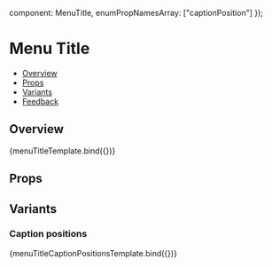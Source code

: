
  component: MenuTitle,
  enumPropNamesArray: ["captionPosition"]
});

<Meta
  title="Navigation/Menu/MenuTitle"
  component={MenuTitle}
  argTypes={metaSettings.argTypes}
  decorators={metaSettings.decorators}
/>

# Menu Title

- [Overview](#overview)
- [Props](#props)
- [Variants](#variants)
- [Feedback](#feedback)

## Overview

<Canvas>
  <Story name="Overview" args={{ caption: "Menu title" }}>
    {menuTitleTemplate.bind({})}
  </Story>
</Canvas>

## Props

<ArgsTable story="Overview" />

## Variants

### Caption positions

<Canvas>
  <Story name="Caption placements">{menuTitleCaptionPositionsTemplate.bind({})}</Story>
</Canvas>
